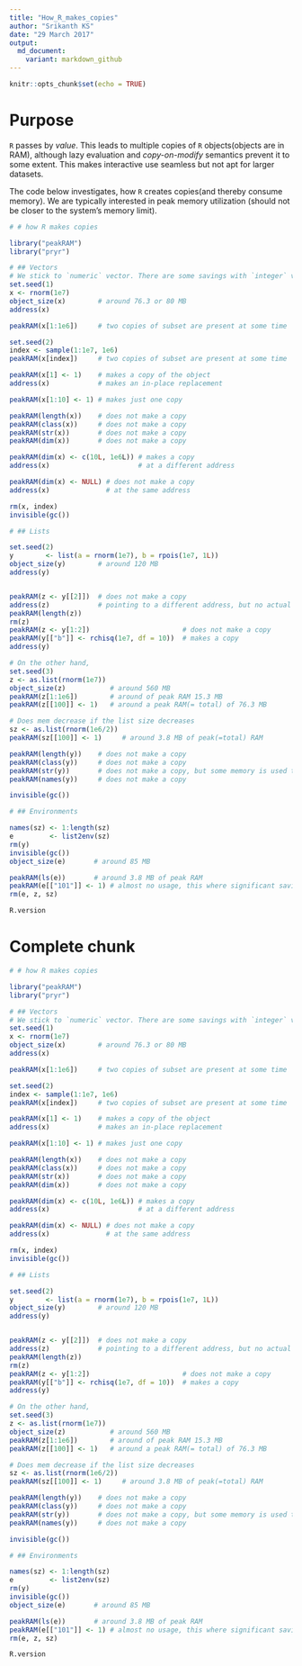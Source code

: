```yaml
---
title: "How_R_makes_copies"
author: "Srikanth KS"
date: "29 March 2017"
output:
  md_document:
    variant: markdown_github
---
```


```r
knitr::opts_chunk$set(echo = TRUE)
```

# Purpose

`R` passes by *value*. This leads to multiple copies of `R` objects(objects are in RAM), although lazy evaluation and *copy-on-modify* semantics prevent it to some extent. This makes interactive use seamless but not apt for larger datasets.

The code below investigates, how `R` creates copies(and thereby consume memory). We are typically interested in peak memory utilization (should not be closer to the system's memory limit).

```r
# # how R makes copies

library("peakRAM")
library("pryr")

# ## Vectors
# We stick to `numeric` vector. There are some savings with `integer` vector.
set.seed(1)
x <- rnorm(1e7)
object_size(x)        # around 76.3 or 80 MB
address(x)

peakRAM(x[1:1e6])     # two copies of subset are present at some time

set.seed(2)
index <- sample(1:1e7, 1e6)
peakRAM(x[index])     # two copies of subset are present at some time

peakRAM(x[1] <- 1)    # makes a copy of the object
address(x)            # makes an in-place replacement

peakRAM(x[1:10] <- 1) # makes just one copy

peakRAM(length(x))    # does not make a copy
peakRAM(class(x))     # does not make a copy
peakRAM(str(x))       # does not make a copy
peakRAM(dim(x))       # does not make a copy

peakRAM(dim(x) <- c(10L, 1e6L)) # makes a copy
address(x)                      # at a different address

peakRAM(dim(x) <- NULL) # does not make a copy
address(x)              # at the same address

rm(x, index)
invisible(gc())

# ## Lists

set.seed(2)
y        <- list(a = rnorm(1e7), b = rpois(1e7, 1L))
object_size(y)        # around 120 MB
address(y)


peakRAM(z <- y[[2]])  # does not make a copy
address(z)            # pointing to a different address, but no actual copy
peakRAM(length(z))
rm(z)
peakRAM(z <- y[1:2])                       # does not make a copy
peakRAM(y[["b"]] <- rchisq(1e7, df = 10))  # makes a copy
address(y)

# On the other hand,
set.seed(3)
z <- as.list(rnorm(1e7))
object_size(z)           # around 560 MB
peakRAM(z[1:1e6])        # around of peak RAM 15.3 MB
peakRAM(z[[100]] <- 1)   # around a peak RAM(= total) of 76.3 MB

# Does mem decrease if the list size decreases
sz <- as.list(rnorm(1e6/2))
peakRAM(sz[[100]] <- 1)     # around 3.8 MB of peak(=total) RAM 

peakRAM(length(y))    # does not make a copy
peakRAM(class(y))     # does not make a copy
peakRAM(str(y))       # does not make a copy, but some memory is used to print
peakRAM(names(y))     # does not make a copy

invisible(gc())

# ## Environments

names(sz) <- 1:length(sz)
e         <- list2env(sz)
rm(y)
invisible(gc())
object_size(e)       # around 85 MB

peakRAM(ls(e))       # around 3.8 MB of peak RAM
peakRAM(e[["101"]] <- 1) # almost no usage, this where significant saving comes
rm(e, z, sz)

R.version
```

# Complete chunk

```r
# # how R makes copies

library("peakRAM")
library("pryr")

# ## Vectors
# We stick to `numeric` vector. There are some savings with `integer` vector.
set.seed(1)
x <- rnorm(1e7)
object_size(x)        # around 76.3 or 80 MB
address(x)

peakRAM(x[1:1e6])     # two copies of subset are present at some time

set.seed(2)
index <- sample(1:1e7, 1e6)
peakRAM(x[index])     # two copies of subset are present at some time

peakRAM(x[1] <- 1)    # makes a copy of the object
address(x)            # makes an in-place replacement

peakRAM(x[1:10] <- 1) # makes just one copy

peakRAM(length(x))    # does not make a copy
peakRAM(class(x))     # does not make a copy
peakRAM(str(x))       # does not make a copy
peakRAM(dim(x))       # does not make a copy

peakRAM(dim(x) <- c(10L, 1e6L)) # makes a copy
address(x)                      # at a different address

peakRAM(dim(x) <- NULL) # does not make a copy
address(x)              # at the same address

rm(x, index)
invisible(gc())

# ## Lists

set.seed(2)
y        <- list(a = rnorm(1e7), b = rpois(1e7, 1L))
object_size(y)        # around 120 MB
address(y)


peakRAM(z <- y[[2]])  # does not make a copy
address(z)            # pointing to a different address, but no actual copy
peakRAM(length(z))
rm(z)
peakRAM(z <- y[1:2])                       # does not make a copy
peakRAM(y[["b"]] <- rchisq(1e7, df = 10))  # makes a copy
address(y)

# On the other hand,
set.seed(3)
z <- as.list(rnorm(1e7))
object_size(z)           # around 560 MB
peakRAM(z[1:1e6])        # around of peak RAM 15.3 MB
peakRAM(z[[100]] <- 1)   # around a peak RAM(= total) of 76.3 MB

# Does mem decrease if the list size decreases
sz <- as.list(rnorm(1e6/2))
peakRAM(sz[[100]] <- 1)     # around 3.8 MB of peak(=total) RAM 

peakRAM(length(y))    # does not make a copy
peakRAM(class(y))     # does not make a copy
peakRAM(str(y))       # does not make a copy, but some memory is used to print
peakRAM(names(y))     # does not make a copy

invisible(gc())

# ## Environments

names(sz) <- 1:length(sz)
e         <- list2env(sz)
rm(y)
invisible(gc())
object_size(e)       # around 85 MB

peakRAM(ls(e))       # around 3.8 MB of peak RAM
peakRAM(e[["101"]] <- 1) # almost no usage, this where significant saving comes
rm(e, z, sz)

R.version
```
